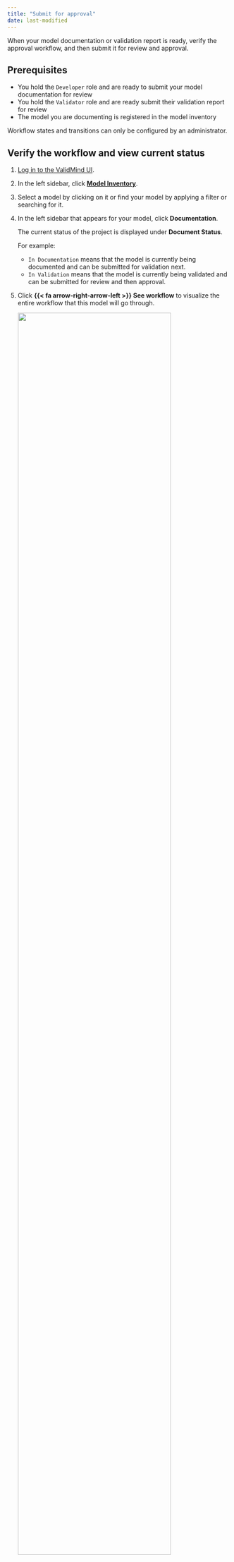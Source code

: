 ```yaml
---
title: "Submit for approval"
date: last-modified
---
```


When your model documentation or validation report is ready, verify the approval workflow, and then submit it for review and approval.

## Prerequisites

- You hold the `Developer` role and are ready to submit your model documentation for review
- You hold the `Validator` role and are ready submit their validation report for review
- The model you are documenting is registered in the model inventory

::: {.callout-tip}
Workflow states and transitions can only be configured by an administrator.
:::

## Verify the workflow and view current status

1. [Log in to the ValidMind UI]({{< var vm_ui >}}).

2. In the left sidebar, click [**Model Inventory**](https://app.prod.validmind.ai/model-inventory).

3. Select a model by clicking on it or find your model by applying a filter or searching for it.

4. In the left sidebar that appears for your model, click **Documentation**.

   The current status of the project is displayed under **Document Status**. 
   
   For example: 
   
      - `In Documentation` means that the model is currently being documented and can be submitted for validation next. 
      - `In Validation` means that the model is currently being validated and can be submitted for review and then approval.

5. Click **{{< fa arrow-right-arrow-left >}} See workflow** to visualize the entire workflow that this model will go through.

   ![](workflow.png){width=85% fig-alt="A summary view of the workflow steps that a model must go through, from initial documentation, to validation, review, and approval."}

## Advance model documentation or validation reports in the workflow

1. [Log in to the ValidMind UI]({{< var vm_ui >}}).

2. In the left sidebar, click [**Model Inventory**](https://app.prod.validmind.ai/model-inventory).

3. Select a model by clicking on it or find your model by applying a filter or searching for it.

4. In the left sidebar that appears for your model, click **Documentation**.

5. Under **Actions** on the right, initiate the transition from the current state to the next workflow state.

   Examples: 
   
      - **To submit model documentation for validation**: Click `Ready for Validation` to indicate that a model developer has completed the initial model documentation and is ready to have it validated. Add any notes that need to be included and then click **Ready for Validation**.
      - **To submit validation reports for review and approval**: Click `Ready for Review` to indicate that you have completed your initial model validation report, fill in the mandatory notes, and submit.
      - **To request revisions to model documentation or validation reports**: Click **Request Revision**, fill in the mandatory notes to explain the changes that are required, and submit. 
      - **To have your model documentation and validation report approved**: Click **Ready for Approval**, fill in the mandatory notes, and submit. 

   For you to be able to transition through the approval workflow, your model documentation or validation report must have completed all required steps. For example, you cannot submit a validation report for review until the model documentation itself has been submitted. 

<!---
## Troubleshooting

[Include any common issues or errors that may arise during the task and how to resolve them.]

## What's next

* [Configure Workflows](configure-workflows.qmd)
--->
